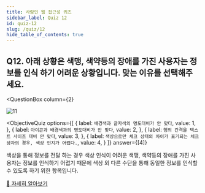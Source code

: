 ```yaml
---
title: 사람인 웹 접근성 퀴즈
sidebar_label: Quiz 12
id: quiz-12
slug: /quiz/12
hide_table_of_contents: true
---
```


## Q12. 아래 상황은 색맹, 색약등의 장애를 가진 사용자는 정보를 인식 하기 어려운 상황입니다. 맞는 이유를 선택해주세요.


<QuestionBox
  column={2}
>

![11](/img/a11y/quiz-color.png)

</QuestionBox>


<ObjectiveQuiz
  options={[
    {
      label: `배경색과 글자색의 명도대비가 안 맞다`,
      value: 1,
    },
    {
      label: `아이콘과 배경색과의 명도대비가 안 맞다`,
      value: 2,
    },
    {
      label: `행의 간격을 텍스트 사이즈 대비 안 맞다`,
      value: 3,
    },
    {
      label: `색상으로만 체크 상태의 차이가 표기되는 체크 상자의 경우, 색상 인지가 어렵다.`,
      value: 4,
    }
  ]}
  answer={[4]}
>
  <Correct>
    <p>색상을 통해 정보를 전달 하는 경우 색상 인식이 어려운 색맹, 색약등의 장애를 가진 사용자는 정보를 인식하기 어렵기 때문에 색상 외 다른 수단을 통해 동일한 정보를 인식할 수 있도록 하기 위한 항목입니다.</p>
  </Correct>
  <a href="https://sri-fe1.notion.site/398b09b86a8440c9b918d50bbea82b74">
    🔎 자세히 알아보기
  </a>
</ObjectiveQuiz>
